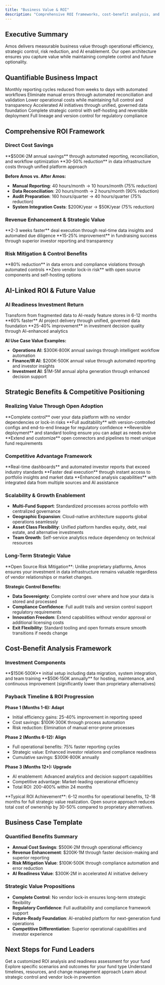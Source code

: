 ```yaml
---
title: "Business Value & ROI"
description: "Comprehensive ROI frameworks, cost-benefit analysis, and strategic positioning advantages of Amos including open source and AI-linked benefits"
---
```


## Executive Summary

Amos delivers measurable business value through operational efficiency, strategic control, risk reduction, and AI enablement. Our open architecture ensures you capture value while maintaining complete control and future optionality.

## Quantifiable Business Impact

<CardGroup cols={3}>
  <Card title="75% Faster Reporting" icon="clock">
    Monthly reporting cycles reduced from weeks to days with automated workflows
  </Card>
  <Card title="90% Data Accuracy" icon="check-circle">
    Eliminate manual errors through automated reconciliation and validation
  </Card>
  <Card title="50% Cost Reduction" icon="dollar-sign">
    Lower operational costs while maintaining full control and transparency
  </Card>
  <Card title="60% Faster AI Delivery" icon="zap">
    Accelerated AI initiatives through unified, governed data foundation
  </Card>
  <Card title="Zero Lock-in Risk" icon="key">
    Complete strategic control with self-hosting and reversible deployment
  </Card>
  <Card title="100% Audit Ready" icon="shield-check">
    Full lineage and version control for regulatory compliance
  </Card>
</CardGroup>


<MetricCard />

## Comprehensive ROI Framework

### Direct Cost Savings

<CardGroup cols={2}>
  <Card title="Operational Efficiency" icon="cog">
    **$500K-2M annual savings** through automated reporting, reconciliation, and workflow optimization
  </Card>
  <Card title="Technology Consolidation" icon="building">
    **30-50% reduction** in data infrastructure costs through unified platform approach
  </Card>
</CardGroup>

**Before Amos vs. After Amos:**
- **Manual Reporting**: 40 hours/month → 10 hours/month (75% reduction)
- **Data Reconciliation**: 20 hours/month → 2 hours/month (90% reduction)  
- **Audit Preparation**: 160 hours/quarter → 40 hours/quarter (75% reduction)
- **System Integration Costs**: $200K/year → $50K/year (75% reduction)

### Revenue Enhancement & Strategic Value

<CardGroup cols={2}>
  <Card title="Faster Decision Making" icon="zap">
    **2-3 weeks faster** deal execution through real-time data insights and automated due diligence
  </Card>
  <Card title="Enhanced Fundraising" icon="trending-up">
    **15-25% improvement** in fundraising success through superior investor reporting and transparency
  </Card>
</CardGroup>

### Risk Mitigation & Control Benefits

<CardGroup cols={2}>
  <Card title="Operational Risk Reduction" icon="shield">
    **80% reduction** in data errors and compliance violations through automated controls
  </Card>
  <Card title="Strategic Control" icon="lock">
    **Zero vendor lock-in risk** with open source components and self-hosting options
  </Card>
</CardGroup>

## AI-Linked ROI & Future Value

### AI Readiness Investment Return

<CardGroup cols={3}>
  <Card title="L0 → L3 Progression" icon="stairs">
    Transform from fragmented data to AI-ready feature stores in 6-12 months
  </Card>
  <Card title="AI Cycle Time" icon="clock">
    **60% faster** AI project delivery through unified, governed data foundation
  </Card>
  <Card title="Decision Support ROI" icon="chart-line">
    **25-40% improvement** in investment decision quality through AI-enhanced analytics
  </Card>
</CardGroup>

**AI Use Case Value Examples:**
- **Operations AI**: $300K-800K annual savings through intelligent workflow automation
- **Finance/IR AI**: $200K-500K annual value through automated reporting and investor insights  
- **Investment AI**: $1M-5M annual alpha generation through enhanced decision support

## Strategic Benefits & Competitive Positioning

### Realizing Value Through Open Adoption

<CardGroup cols={2}>
  <Card title="Strategic Independence" icon="shield">
    **Complete control** over your data platform with no vendor dependencies or lock-in risks
  </Card>
  <Card title="Transparent Operations" icon="eye">
    **Full auditability** with version-controlled configs and end-to-end lineage for regulatory confidence
  </Card>
  <Card title="Future Flexibility" icon="rotate-reverse">
    **Reversible deployment** and standard tooling ensure you can adapt as needs evolve
  </Card>
  <Card title="Innovation Control" icon="rocket">
    **Extend and customize** open connectors and pipelines to meet unique fund requirements
  </Card>
</CardGroup>

### Competitive Advantage Framework

<CardGroup cols={3}>
  <Card title="Superior Reporting" icon="chart-line">
    **Real-time dashboards** and automated investor reports that exceed industry standards
  </Card>
  <Card title="Market Responsiveness" icon="zap">
    **Faster deal execution** through instant access to portfolio insights and market data
  </Card>
  <Card title="Due Diligence Excellence" icon="search">
    **Enhanced analysis capabilities** with integrated data from multiple sources and AI assistance
  </Card>
</CardGroup>

### Scalability & Growth Enablement

- **Multi-Fund Support**: Standardized processes across portfolio with centralized governance
- **Geographic Expansion**: Cloud-native architecture supports global operations seamlessly  
- **Asset Class Flexibility**: Unified platform handles equity, debt, real estate, and alternative investments
- **Team Growth**: Self-service analytics reduce dependency on technical resources

### Long-Term Strategic Value

<Note>
**Open Source Risk Mitigation**: Unlike proprietary platforms, Amos ensures your investment in data infrastructure remains valuable regardless of vendor relationships or market changes.
</Note>

**Strategic Control Benefits:**
- **Data Sovereignty**: Complete control over where and how your data is stored and processed
- **Compliance Confidence**: Full audit trails and version control support regulatory requirements
- **Innovation Freedom**: Extend capabilities without vendor approval or additional licensing costs
- **Exit Flexibility**: Standard tooling and open formats ensure smooth transitions if needs change

## Cost-Benefit Analysis Framework


<ROICalculator />

### Investment Components

<CardGroup cols={2}>
  <Card title="Implementation Costs" icon="dollar-sign">
    **$150K-500K** initial setup including data migration, system integration, and team training
  </Card>
  <Card title="Ongoing Operations" icon="clock">
    **$50K-150K annually** for hosting, maintenance, and continuous improvement (significantly lower than proprietary alternatives)
  </Card>
</CardGroup>

### Payback Timeline & ROI Progression

**Phase 1 (Months 1-6): Adapt**
- Initial efficiency gains: 25-40% improvement in reporting speed
- Cost savings: $100K-300K through process automation
- Risk reduction: Elimination of manual error-prone processes

**Phase 2 (Months 6-12): Align**  
- Full operational benefits: 75% faster reporting cycles
- Strategic value: Enhanced investor relations and compliance readiness
- Cumulative savings: $300K-800K annually

**Phase 3 (Months 12+): Upgrade**
- AI enablement: Advanced analytics and decision support capabilities
- Competitive advantage: Market-leading operational efficiency
- Total ROI: 200-400% within 24 months

<Note>
**Typical ROI Achievement**: 6-12 months for operational benefits, 12-18 months for full strategic value realization. Open source approach reduces total cost of ownership by 30-50% compared to proprietary alternatives.
</Note>

## Business Case Template

### Quantified Benefits Summary
- **Annual Cost Savings**: $500K-2M through operational efficiency
- **Revenue Enhancement**: $200K-1M through faster decision-making and superior reporting
- **Risk Mitigation Value**: $100K-500K through compliance automation and error reduction
- **AI Readiness Value**: $300K-2M in accelerated AI initiative delivery

### Strategic Value Propositions
- **Complete Control**: No vendor lock-in ensures long-term strategic flexibility
- **Regulatory Confidence**: Full auditability and compliance framework support
- **Future-Ready Foundation**: AI-enabled platform for next-generation fund operations
- **Competitive Differentiation**: Superior operational capabilities and investor experience

## Next Steps for Fund Leaders

<CardGroup cols={2}>
  <Card title="ROI Assessment" icon="chart-line" href="/fund-leaders/implementation/getting-started">
    Get a customized ROI analysis and readiness assessment for your fund
  </Card>
  <Card title="Use Case Examples" icon="building" href="/fund-leaders/use-cases">
    Explore specific scenarios and outcomes for your fund type
  </Card>
  <Card title="Implementation Planning" icon="calendar" href="/fund-leaders/implementation">
    Understand timelines, resources, and change management approach
  </Card>
  <Card title="Open Source Benefits" icon="key" href="/fund-leaders/integration">
    Learn about strategic control and vendor lock-in prevention
  </Card>
</CardGroup>